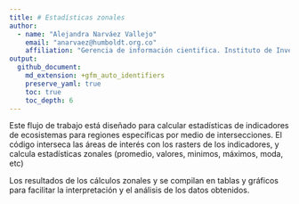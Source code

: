 ```yaml
---
title: # Estadísticas zonales
author: 
  - name: "Alejandra Narváez Vallejo"
    email: "anarvaez@humboldt.org.co"
    affiliation: "Gerencia de información cientifica. Instituto de Investigación de Recursos Biológicos Alexander von Humboldt - IAvH"
output: 
  github_document:
    md_extension: +gfm_auto_identifiers
    preserve_yaml: true
    toc: true
    toc_depth: 6
---
```

Este flujo de trabajo está diseñado para calcular estadísticas de indicadores de ecosistemas para regiones específicas por medio de intersecciones. El código interseca las áreas de interés con los rasters de los indicadores, y calcula estadísticas zonales (promedio, valores, minimos, máximos, moda, etc)

Los resultados de los cálculos zonales y se compilan en tablas y gráficos para facilitar la interpretación y el análisis de los datos obtenidos. 


